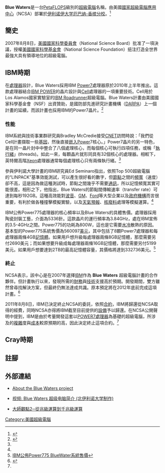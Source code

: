 {{noteTA|G1=IT}}
{{About|超級電腦|森川美穗的歌曲|BLUE WATER}}
'''Blue Waters'''是一台[[FLOPS|PetaFLOPS]]級別的[[超級電腦|超級電腦]]名稱，由美國[[國家超級電腦應用中心|國家超級電腦應用中心]]（NCSA）部署於[[伊利诺伊大学厄巴纳-香槟分校|伊利诺伊大学厄巴纳-香槟分校]]。<ref>{{Cite web |url= http://www.ncsa.illinois.edu/BlueWaters/ |title= About the Blue Waters project |author=  |date= 2011-11-14 |publisher= NCSA |language= en |accessdate= 2012-01-01 |quote= The Blue Waters project will deliver a supercomputer capable of sustained performance of 1 petaflop on a range of real-world science and engineering applications. It is expected to be one of the most powerful supercomputers in the world. |archive-date= 2011-12-13 |archive-url= https://web.archive.org/web/20111213203145/http://www.ncsa.illinois.edu/BlueWaters/ |dead-url= no }}</ref>

==簡史==
2007年8月8日，[[美國國家科學委員會|美國國家科學委員會]]（National Science Board）批准了一項決議，授權[[美國國家科學基金會|美國國家科學基金會]]（National Science Foundation）挹注打造全世界最強大具有領導地位的超級電腦。

==IBM時期==
在[[處理器|處理器]]設計，Blue Waters採用IBM [[Power7|Power7]]處理器原於2010年上半年推出。這款處理器結合[[IBM_POWER|IBM POWER]]的晶片設計與[[Cell|Cell]]處理器的一項重要技術。Cell用於Los Alamos國家實驗室的[[走鹃_(超级计算机)|IBM Roadrunner]]超級電腦。Blue Waters計畫由美國國家科學基金會（NSF）出資贊助，是國防部先進研究計畫機構（[[DARPA|DARPA]]）上一個計畫的延續，而該計畫也採用IBM的Power7晶片。<ref name="IBM 打造全球最快超級電腦">{{cite news | language = zh-tw | author = Brooke Crothers | coauthors =  | url = http://www.zdnet.com.tw/news/hardware/0,2000085676,20143248,00.htm | title = IBM 打造全球最快超級電腦 | publisher = ZDNet Taiwan | pages =  | date = 2009-12-08 | accessdate = 2012-01-03 | archive-url = https://web.archive.org/web/20100413170151/http://www.zdnet.com.tw/news/hardware/0,2000085676,20143248,00.htm | archive-date = 2010-04-13 | dead-url = yes }}</ref>

===性能===
IBM系統與技術事業群研究員Bradley McCredie接受[[CNET|CNET]]訪問時說：「我們從Cell計畫擷取一些[[基因|基因]]，然後直接[[嵌入|嵌入]]Power7核心。」Power7晶片的另一特色，是在同一晶片封中中整合了八個處理核心，而每個核心可執行四項任務，或稱「[[執行緒|執行緒]]」(threads)。如此一來，每顆晶片就形同具有32個核心的處理器。相較下，英特爾高階[[Xeon|Xeon]]處理器通常每個處理核心只有兩條執行緒。<ref name="IBM 打造全球最快超級電腦" />

參與伊利諾大學計畫的IBM研究員Ed Seminaro指出，依照Top 500超級電腦的“LINPACK”基準效能測試，可以產生很好看的數字，但[[節點|節點]]之間的[[頻寬|頻寬]]（速度）卻不高，這是因為做這種測試時，節點之間幾乎不需要[[通訊|通訊]]，所以記憶頻寬其實可能很差。相形之下，他指出，Blue Waters的節點間傳輸速率（transfer rate）可達到每秒192GB。這種高效能對[[波音|波音]]、[[GM|GM]]、[[Ford|Ford]]等大型企業以及[[政府機構|政府機構]]而言很重要，有利於做各種撞擊模擬實驗，以及[[天氣預報|天氣預報]]、[[核廢料|核廢料]]處理等模擬運算。<ref name="IBM 打造全球最快超級電腦" />

IBM公佈Power775處理器的核心頻率以及Blue Waters的具體售價。處理器採用陶瓷封裝工藝，介面為5336針。這款晶片的運行頻率為3.84GHz，處在IBM宣佈的3.5-4GHz之間。Power775的功耗為800W，這也是它需要[[水冷|水冷]]散熱的原因。基本型的Power775系統售價為560097[[美元|美元]]，其中包括了8顆Power7處理器和每處理器兩條4GB[[記憶體|記憶體]]。如果用戶想升級每處理器兩條8GB記憶體，那麼需要另付2690美元；而如果想要升級成每處理器兩條16GB記憶體，那麼需要另付5199美元。如果用戶想要達到2TB的最高記憶體容量，其價格將達到332736美元。<ref>[http://it.cri.cn/server/210528/577747132953.shtml IBM公佈Power775 BlueWater系統售價]{{dead link|date=2017年11月 |bot=InternetArchiveBot |fix-attempted=yes }}</ref>

===終止===
NCSA表示，該中心是在2007年選擇[[IBM|IBM]]作為 '''Blue Waters''' 超級電腦計畫的合作夥伴。但計畫執行以來，發現所需的[[財務|財務]]與[[技術|技術]]支援高於預期。開發期間，雙方雖然曾尋找解決方案，但最終仍無法達成共識。原本預定將在2012年底前完成這項計畫。<ref name="IBM終止Blue Waters超級電腦開發計畫">{{cite news| language =zh-tw| author =范眠| coauthors =| url =http://www.ithome.com.tw/itadm/article.php?c=69113| title =IBM終止Blue Waters超級電腦開發計畫| publisher =iThome| pages =| date =2011-08-09| accessdate =2011-12-31}}{{dead link|date=2018年2月 |bot=InternetArchiveBot |fix-attempted=yes }}</ref>

2011年8月8日，IBM已決定終止NCSA的委託，依照[[合約|合約]]，IBM將歸還從NCSA取得的經費，同時NCSA亦得將IBM截至目前提供的[[設備|設備]]予以歸還。在NCSA公開聲明中提到，IBM是由於考量開發這套以[[POWER7|POWER7]][[處理器|處理器]]為基礎的超級電腦，所涉及的[[複雜|複雜]]度與[[成本|成本]]較原預期的高，因此決定終止這項合約。<ref name="IBM終止Blue Waters超級電腦開發計畫" />

==Cray時期==

==註腳==
{{reflist}}

==外部連結==
*{{en}}[http://www.ncsa.illinois.edu/BlueWaters/ About the Blue Waters project]{{Wayback|url=http://www.ncsa.illinois.edu/BlueWaters/ |date=20111213203145 }}
*{{en}}[http://v.youku.com/v_show/id_XMjUxNTcxMDcy.html 视频: Blue Waters 超级电脑简介 (北伊利诺大学制作)]{{Wayback|url=http://v.youku.com/v_show/id_XMjUxNTcxMDcy.html |date=20180926233406 }}
*{{zh-tw}}[https://web.archive.org/web/20090528005301/http://www.nchc.org.tw/tw/research/index.php?RESEARCH_ID=30 大師觀點2─從兆級運算到千兆級運算]

[[Category:美國超級電腦|Category:美國超級電腦]]